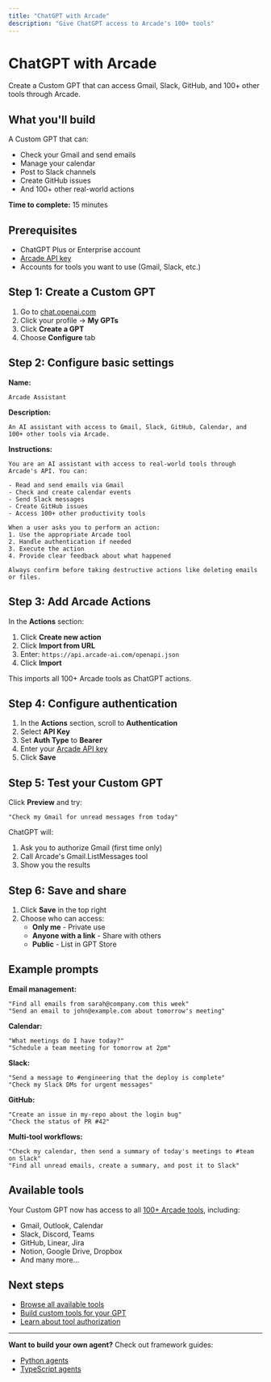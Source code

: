 ```yaml
---
title: "ChatGPT with Arcade"
description: "Give ChatGPT access to Arcade's 100+ tools"
---
```


# ChatGPT with Arcade

Create a Custom GPT that can access Gmail, Slack, GitHub, and 100+ other tools through Arcade.

## What you'll build

A Custom GPT that can:
- Check your Gmail and send emails
- Manage your calendar
- Post to Slack channels
- Create GitHub issues
- And 100+ other real-world actions

**Time to complete:** 15 minutes

## Prerequisites

- ChatGPT Plus or Enterprise account
- [Arcade API key](/home/api-keys)
- Accounts for tools you want to use (Gmail, Slack, etc.)

## Step 1: Create a Custom GPT

1. Go to [chat.openai.com](https://chat.openai.com)
2. Click your profile → **My GPTs**
3. Click **Create a GPT**
4. Choose **Configure** tab

## Step 2: Configure basic settings

**Name:**
```
Arcade Assistant
```

**Description:**
```
An AI assistant with access to Gmail, Slack, GitHub, Calendar, and 100+ other tools via Arcade.
```

**Instructions:**
```
You are an AI assistant with access to real-world tools through Arcade's API. You can:

- Read and send emails via Gmail
- Check and create calendar events
- Send Slack messages
- Create GitHub issues
- Access 100+ other productivity tools

When a user asks you to perform an action:
1. Use the appropriate Arcade tool
2. Handle authentication if needed
3. Execute the action
4. Provide clear feedback about what happened

Always confirm before taking destructive actions like deleting emails or files.
```

## Step 3: Add Arcade Actions

In the **Actions** section:

1. Click **Create new action**
2. Click **Import from URL**
3. Enter: `https://api.arcade-ai.com/openapi.json`
4. Click **Import**

This imports all 100+ Arcade tools as ChatGPT actions.

## Step 4: Configure authentication

1. In the **Actions** section, scroll to **Authentication**
2. Select **API Key**
3. Set **Auth Type** to **Bearer**
4. Enter your [Arcade API key](/home/api-keys)
5. Click **Save**

## Step 5: Test your Custom GPT

Click **Preview** and try:

```
"Check my Gmail for unread messages from today"
```

ChatGPT will:
1. Ask you to authorize Gmail (first time only)
2. Call Arcade's Gmail.ListMessages tool
3. Show you the results

## Step 6: Save and share

1. Click **Save** in the top right
2. Choose who can access:
   - **Only me** - Private use
   - **Anyone with a link** - Share with others
   - **Public** - List in GPT Store

## Example prompts

**Email management:**
```
"Find all emails from sarah@company.com this week"
"Send an email to john@example.com about tomorrow's meeting"
```

**Calendar:**
```
"What meetings do I have today?"
"Schedule a team meeting for tomorrow at 2pm"
```

**Slack:**
```
"Send a message to #engineering that the deploy is complete"
"Check my Slack DMs for urgent messages"
```

**GitHub:**
```
"Create an issue in my-repo about the login bug"
"Check the status of PR #42"
```

**Multi-tool workflows:**
```
"Check my calendar, then send a summary of today's meetings to #team on Slack"
"Find all unread emails, create a summary, and post it to Slack"
```

## Available tools

Your Custom GPT now has access to all [100+ Arcade tools](/mcp-servers), including:
- Gmail, Outlook, Calendar
- Slack, Discord, Teams
- GitHub, Linear, Jira
- Notion, Google Drive, Dropbox
- And many more...

## Next steps

- [Browse all available tools](/mcp-servers)
- [Build custom tools for your GPT](/home/build-tools/create-a-mcp-server)
- [Learn about tool authorization](/home/auth)

---

**Want to build your own agent?** Check out framework guides:
- [Python agents](/home/langchain/tutorial)
- [TypeScript agents](/home/vercelai/tutorial)
